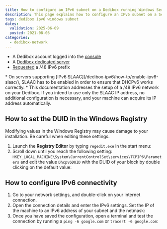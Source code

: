 ```yaml
---
title: How to configure an IPv6 subnet on a Dedibox running Windows Server
description: This page explains how to configure an IPv6 subnet on a Scaleway Dedibox running a Windows Server operating system.
tags: dedibox ipv6 windows subnet
dates:
  validation: 2025-06-09
  posted: 2021-08-03
categories:
  - dedibox-network
---
```




<Requirements />

- A Dedibox account logged into the [console](https://console.online.net)
- A [Dedibox dedicated server](https://www.scaleway.com/en/dedibox)
- [Requested](/dedibox-ipv6/how-to/request-prefix/) a /48 IPv6 prefix

<Message type="important">
  * On servers supporting [IPv6 SLAAC](/dedibox-ipv6/how-to/enable-ipv6-slaac/), SLAAC has to be enabled in order to ensure that DHCPv6 works correctly.
  * This documentation addresses the setup of a /48 IPv6 network on your Dedibox. If you intend to use only the SLAAC IP address, no additional configuration is necessary, and your machine can acquire its IP address automatically.
</Message>

## How to set the DUID in the Windows Registry

<Message type="important">
  Modifying values in the Windows Registry may cause damage to your installation. Be careful when editing these settings.
</Message>

1. Launch the **Registry Editor** by typing `regedit.exe` in the start menu:
    <Lightbox image={image} width="" />
2. Scroll down until you reach the following setting: `HKEY_LOCAL_MACHINE\System\CurrentControlSet\services\TCPIP6\Parameters` and edit the value `Dhcpv6DUID` with the DUID of your block by double clicking on the default value:
    <Lightbox image={image2} width="" />

## How to configure IPv6 connectivity

1. Go to your network settings, and double-click on your internet connection.
2. Open the connection details and enter the IPv6 settings. Set the IP of the machine to an IPv6 address of your subnet and the netmask:
    <Lightbox image={image3} alt="" />
3. Once you have saved the configuration, open a terminal and test the connection by running a `ping -6 google.com` or `tracert -6 google.com`:
    <Lightbox image={image4} alt="" />


